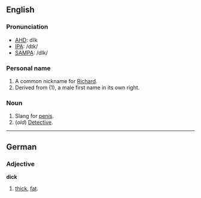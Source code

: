 ==English==
===Pronunciation===
*[[w:AHD|AHD]]: dĭk
*[[w:IPA|IPA]]: /dɪk/
*[[w:SAMPA|SAMPA]]: /dIk/

===Personal name===

#A common nickname for [[Richard]].
#Derived from (1), a male first name in its own right.

===Noun===

#Slang for [[penis]].
#(''old'') [[Detective]].

----

==German==

===Adjective===
'''dick'''

#[[thick]], [[fat]].